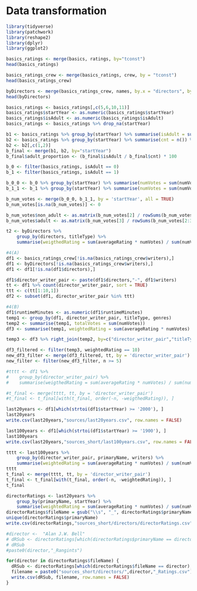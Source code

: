 # Data transformation


```r
library(tidyverse)
library(patchwork)
library(reshape2)
library(dplyr)
library(ggplot2)
```

```r
basics_ratings <- merge(basics, ratings, by="tconst")
head(basics_ratings)
```

```r
basics_ratings_crew <- merge(basics_ratings, crew, by = "tconst")
head(basics_ratings_crew)
```

```r
byDirectors <- merge(basics_ratings_crew, names, by.x = "directors", by.y = "nconst")
head(byDirectors)
```

```r
basics_ratings <- basics_ratings[,c(5,6,10,11)]
basics_ratings$startYear <- as.numeric(basics_ratings$startYear)
basics_ratings$isAdult <- as.numeric(basics_ratings$isAdult)
basics_ratings <- basics_ratings %>% drop_na(startYear)
```

```r
b1 <- basics_ratings %>% group_by(startYear) %>% summarise(isAdult = sum(isAdult))
b2 <- basics_ratings %>% group_by(startYear) %>% summarise(cnt = n()) %>% mutate(freq = round(cnt / sum(cnt), 3)) %>% arrange(desc(freq))
b2 <- b2[,c(1,2)]
b_final <- merge(b1, b2, by="startYear")
b_final$adult_proportion <- (b_final$isAdult / b_final$cnt) * 100
```

```r
b_0 <- filter(basics_ratings, isAdult == 0)
b_1 <- filter(basics_ratings, isAdult == 1)

b_0_0 <- b_0 %>% group_by(startYear) %>% summarise(numVotes = sum(numVotes))
b_1_1 <- b_1 %>% group_by(startYear) %>% summarise(numVotes = sum(numVotes))

b_num_votes <- merge(b_0_0, b_1_1, by = 'startYear', all = TRUE)
b_num_votes[is.na(b_num_votes)] <- 0

b_num_votes$non_adult <- as.matrix(b_num_votes[2] / rowSums(b_num_votes[2:3])) * 100
b_num_votes$adult <- as.matrix(b_num_votes[3] / rowSums(b_num_votes[2:3])) * 100
```

```r
t2 <- byDirectors %>%
    group_by(directors, titleType) %>%
    summarise(weigthedRating = sum(averageRating * numVotes) / sum(numVotes))
```


```r
#4(A)
df1 <- basics_ratings_crew[!is.na(basics_ratings_crew$writers),]
df1 <- byDirectors[!is.na(basics_ratings_crew$writers),]
df1 <- df1[!is.na(df1$directors),]

df1$director_writer_pair <- paste(df1$directors,"-", df1$writers)
tt <- df1 %>% count(director_writer_pair, sort = TRUE)
ttt <- c(tt[1:10,1])
df2 <- subset(df1, director_writer_pair %in% ttt)

#4(B)
df1$runtimeMinutes <- as.numeric(df1$runtimeMinutes)
temp1 <- group_by(df1, director_writer_pair, titleType, genres)
temp2 <- summarise(temp1, totalVotes = sum(numVotes))
df3 <- summarise(temp1, weightedRating = sum(averageRating * numVotes) / sum(numVotes))

temp3 <- df3 %>% right_join(temp2, by=c("director_writer_pair","titleType", "genres"))

df3_filtered <- filter(temp3, weightedRating == 10)
new_df3_filter <- merge(df3_filtered, tt, by = 'director_writer_pair')
new_filter <- filter(new_df3_filter, n >= 5)
```

```r
#tttt <- df1 %>%
#    group_by(director_writer_pair) %>%
#    summarise(weigthedRating = sum(averageRating * numVotes) / sum(numVotes))

#t_final <- merge(tttt, tt, by = 'director_writer_pair')
#t_final <- t_final[with(t_final, order(-n, -weigthedRating)), ]
```

```r
last20years <- df1[which(strtoi(df1$startYear) >= '2000'), ]
last20years
write.csv(last20years,"sources/last20years.csv", row.names = FALSE)
```

```r
last100years <- df1[which(strtoi(df1$startYear) >= '1900'), ]
last100years
write.csv(last20years,"sources_short/last100years.csv", row.names = FALSE)
```


```r
tttt <- last100years %>%
    group_by(director_writer_pair, primaryName, writers) %>%
    summarise(weightedRating = sum(averageRating * numVotes) / sum(numVotes))
tttt
t_final <- merge(tttt, tt, by = 'director_writer_pair')
t_final <- t_final[with(t_final, order(-n, -weightedRating)), ]
t_final
```

```r
directorRatings <- last20years %>%
    group_by(primaryName, startYear) %>%
    summarise(weightedRating = sum(averageRating * numVotes) / sum(numVotes))
directorRatings$fileName = gsub("\\s", "_", directorRatings$primaryName)
unique(directorRatings$primaryName)
write.csv(directorRatings,"sources_short/directors/directorRatings.csv", row.names = FALSE)
```

```r
#director <-  "Alan J.W. Bell"
# dRSub <- directorRatings[which(directorRatings$primaryName == director), ]
# dRSub
#paste0(director,"_Rangints")

for(director in directorRatings$fileName) {
  dRSub <- directorRatings[which(directorRatings$fileName == director), ]
  filename = paste0("sources_short/directors/",director,"_Ratings.csv")
  write.csv(dRSub, filename, row.names = FALSE)
}
```
